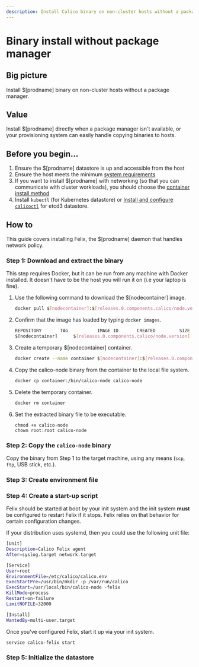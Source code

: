 ```yaml
---
description: Install Calico binary on non-cluster hosts without a package manager.
---
```



# Binary install without package manager

## Big picture

Install $[prodname] binary on non-cluster hosts without a package manager.

## Value

Install $[prodname] directly when a package manager isn't available, or your provisioning system can easily handle copying binaries to hosts.

## Before you begin...

1. Ensure the $[prodname] datastore is up and accessible from the host
1. Ensure the host meets the minimum [system requirements](../requirements.mdx)
1. If you want to install $[prodname] with networking (so that you can communicate with cluster workloads), you should choose the [container install method](container.mdx)
1. Install `kubectl` (for Kubernetes datastore) or [Install and configure `calicoctl`](../../../operations/calicoctl/index.mdx) for etcd3 datastore.

## How to

This guide covers installing Felix, the $[prodname] daemon that handles network policy.

### Step 1: Download and extract the binary

This step requires Docker, but it can be run from any machine with Docker installed. It doesn't have to be the host you will run it on (i.e your laptop is fine).

1. Use the following command to download the $[nodecontainer] image.

   ```bash
   docker pull $[nodecontainer]:$[releases.0.components.calico/node.version]
   ```

1. Confirm that the image has loaded by typing `docker images`.

   ```bash
   REPOSITORY       TAG           IMAGE ID       CREATED         SIZE
   $[nodecontainer]      $[releases.0.components.calico/node.version]        e07d59b0eb8a   2 minutes ago   42MB
   ```

1. Create a temporary $[nodecontainer] container.

   ```bash
   docker create --name container $[nodecontainer]:$[releases.0.components.calico/node.version]
   ```

1. Copy the calico-node binary from the container to the local file system.

   ```bash
   docker cp container:/bin/calico-node calico-node
   ```

1. Delete the temporary container.

   ```bash
   docker rm container
   ```

1. Set the extracted binary file to be executable.

   ```
   chmod +x calico-node
   chown root:root calico-node
   ```

### Step 2: Copy the `calico-node` binary

Copy the binary from Step 1 to the target machine, using any means (`scp`, `ftp`, USB stick, etc.).

### Step 3: Create environment file

<EnvironmentFile
  nodecontainer='$[nodecontainer]'
  install='binary'
  target='felix'
/>

### Step 4: Create a start-up script

Felix should be started at boot by your init system and the init system
**must** be configured to restart Felix if it stops. Felix relies on
that behavior for certain configuration changes.

If your distribution uses systemd, then you could use the following unit
file:

```bash
[Unit]
Description=Calico Felix agent
After=syslog.target network.target

[Service]
User=root
EnvironmentFile=/etc/calico/calico.env
ExecStartPre=/usr/bin/mkdir -p /var/run/calico
ExecStart=/usr/local/bin/calico-node -felix
KillMode=process
Restart=on-failure
LimitNOFILE=32000

[Install]
WantedBy=multi-user.target
```

Once you've configured Felix, start it up via your init system.

```bash
service calico-felix start
```

### Step 5: Initialize the datastore

<FelixInitDatastore />
